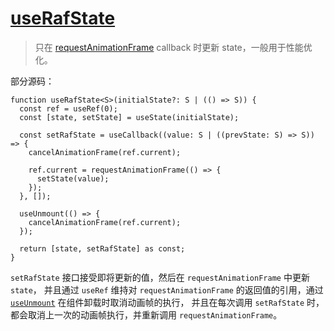 # [useRafState](https://ahooks.js.org/zh-CN/hooks/use-raf-state)

> 只在 [requestAnimationFrame](https://developer.mozilla.org/en-US/docs/Web/API/window/requestAnimationFrame) callback 时更新 state，一般用于性能优化。

部分源码：

```tsx
function useRafState<S>(initialState?: S | (() => S)) {
  const ref = useRef(0);
  const [state, setState] = useState(initialState);

  const setRafState = useCallback((value: S | ((prevState: S) => S)) => {
    cancelAnimationFrame(ref.current);

    ref.current = requestAnimationFrame(() => {
      setState(value);
    });
  }, []);

  useUnmount(() => {
    cancelAnimationFrame(ref.current);
  });

  return [state, setRafState] as const;
}
```

`setRafState` 接口接受即将更新的值，然后在 `requestAnimationFrame` 中更新 `state`， 并且通过 `useRef` 维持对 `requestAnimationFrame` 的返回值的引用，通过 [`useUnmount`](/life-cycle/use-unmount) 在组件卸载时取消动画帧的执行，
并且在每次调用 `setRafState` 时，都会取消上一次的动画帧执行，并重新调用 `requestAnimationFrame`。